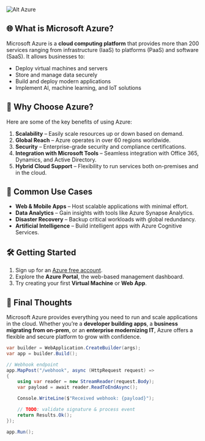 ![Alt Azure](https://pexipewlvozsyzoxkmgq.supabase.co/storage/v1/object/public/blog-images/azure-flow.gif)

## 🌐 What is Microsoft Azure?

Microsoft Azure is a **cloud computing platform** that provides more than 200 services ranging from infrastructure (IaaS) to platforms (PaaS) and software (SaaS). It allows businesses to:

- Deploy virtual machines and servers
- Store and manage data securely
- Build and deploy modern applications
- Implement AI, machine learning, and IoT solutions

## 🚀 Why Choose Azure?

Here are some of the key benefits of using Azure:

1. **Scalability** – Easily scale resources up or down based on demand.
2. **Global Reach** – Azure operates in over 60 regions worldwide.
3. **Security** – Enterprise-grade security and compliance certifications.
4. **Integration with Microsoft Tools** – Seamless integration with Office 365, Dynamics, and Active Directory.
5. **Hybrid Cloud Support** – Flexibility to run services both on-premises and in the cloud.

## 🔑 Common Use Cases

- **Web & Mobile Apps** – Host scalable applications with minimal effort.
- **Data Analytics** – Gain insights with tools like Azure Synapse Analytics.
- **Disaster Recovery** – Backup critical workloads with global redundancy.
- **Artificial Intelligence** – Build intelligent apps with Azure Cognitive Services.

## 🛠️ Getting Started

1. Sign up for an [Azure free account](https://azure.microsoft.com/free).
2. Explore the **Azure Portal**, the web-based management dashboard.
3. Try creating your first **Virtual Machine** or **Web App**.

## 📌 Final Thoughts

Microsoft Azure provides everything you need to run and scale applications in the cloud. Whether you’re a **developer building apps**, a **business migrating from on-prem**, or an **enterprise modernizing IT**, Azure offers a flexible and secure platform to grow with confidence.

```csharp
var builder = WebApplication.CreateBuilder(args);
var app = builder.Build();

// Webhook endpoint
app.MapPost("/webhook", async (HttpRequest request) =>
{
    using var reader = new StreamReader(request.Body);
    var payload = await reader.ReadToEndAsync();

    Console.WriteLine($"Received webhook: {payload}");

    // TODO: validate signature & process event
    return Results.Ok();
});

app.Run();
```

